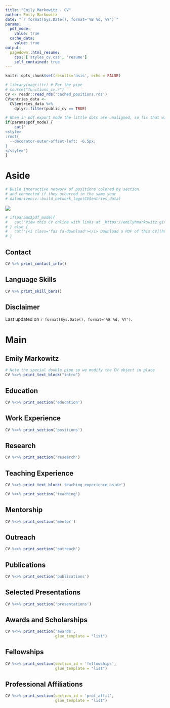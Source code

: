 ```yaml
---
title: "Emily Markowitz - CV"
author: Emily Markowitz
date: "`r format(Sys.Date(), format='%B %d, %Y')`"
params:
  pdf_mode:
    value: true
  cache_data:
    value: true
output:
  pagedown::html_resume:
    css: ['styles_cv.css', 'resume']
    self_contained: true
---
```


```r
knitr::opts_chunk$set(results='asis', echo = FALSE)
```

```r
# library(magrittr) # For the pipe
# source("functions_cv.r")
CV <- readr::read_rds('cached_positions.rds')
CV$entries_data <- 
  CV$entries_data %>%
    dplyr::filter(public_cv == TRUE)

```


```r
# When in pdf export mode the little dots are unaligned, so fix that with some conditional CSS.
if(params$pdf_mode) {
    cat("
<style>
:root{
  --decorator-outer-offset-left: -6.5px;
}
</style>")
}
```


Aside
================================================================================

```r
# Build interactive network of positions colored by section
# and connected if they occurred in the same year
# datadrivencv::build_network_logo(CV$entries_data)
```

![](../images/profile.png)

```r
# if(params$pdf_mode){
#   cat("View this CV online with links at _https://emilyhmarkowitz.github.io/emilyhmarkowitz/cv/_")
# } else {
#   cat("[<i class='fas fa-download'></i> Download a PDF of this CV](https://github.com/emilyhmarkowitz/cv/raw/master/markowitz_cv.pdf)")
# }
```

Contact {#contact}
--------------------------------------------------------------------------------

```r
CV %>% print_contact_info()
```

Language Skills {#skills}
--------------------------------------------------------------------------------

```r
CV %>% print_skill_bars()
```

Disclaimer {#disclaimer}
--------------------------------------------------------------------------------

Last updated on `r format(Sys.Date(), format='%B %d, %Y')`.

Main
================================================================================

**Emily Markowitz** {#title}
--------------------------------------------------------------------------------

```r
# Note the special double pipe so we modify the CV object in place
CV %<>% print_text_block("intro") 
```

Education {data-icon=graduation-cap data-concise=true}
--------------------------------------------------------------------------------

```r
CV %<>% print_section('education')
```

Work Experience {data-icon=suitcase}
--------------------------------------------------------------------------------

```r
CV %<>% print_section('positions')
```

Research {data-icon=fish}
--------------------------------------------------------------------------------

```r
CV %<>% print_section('research')
```

Teaching Experience {data-icon=chalkboard-teacher}
--------------------------------------------------------------------------------

::: aside
```r
CV %<>% print_text_block('teaching_experience_aside')
```
:::

```r
CV %<>% print_section('teaching')
```

Mentorship {data-icon=user-plus}
--------------------------------------------------------------------------------

```r
CV %<>% print_section('mentor')
```

Outreach {data-icon=ship}
--------------------------------------------------------------------------------

```r
CV %<>% print_section('outreach')
```


Publications  {data-icon=newspaper}
--------------------------------------------------------------------------------

```r
CV %<>% print_section('publications')
```


Selected Presentations {data-icon=book}
--------------------------------------------------------------------------------

```r
CV %<>% print_section('presentations')
```

Awards and Scholarships  {data-icon=award}
--------------------------------------------------------------------------------

```r
CV %<>% print_section('awards', 
                      glue_template = "list")
```

Fellowships  {data-icon=project-diagram}
--------------------------------------------------------------------------------

```r
CV %<>% print_section(section_id = 'fellowships', 
                      glue_template = "list")

```

Professional Affiliations  {data-icon=school}
--------------------------------------------------------------------------------

```r
CV %<>% print_section(section_id = 'prof_affil', 
                      glue_template = "list")
```


